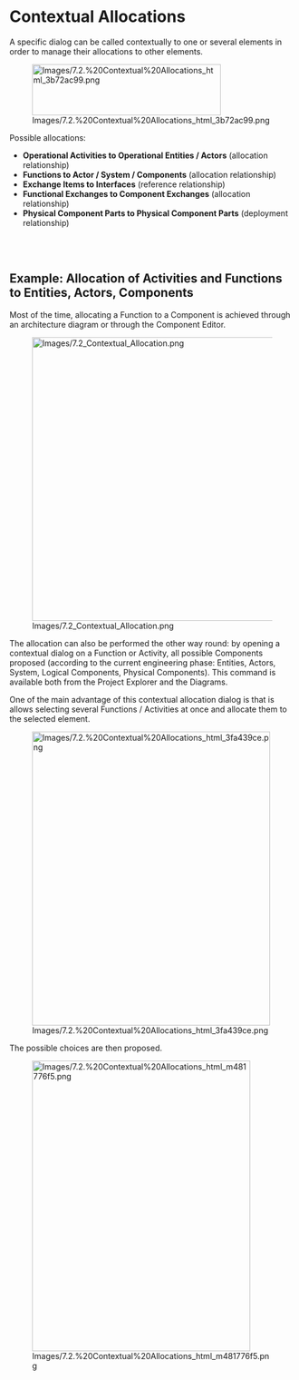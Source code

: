 
= Contextual Allocations =

A specific dialog can be called contextually to one or several elements in order to manage their allocations to other elements.


[[Image:Images/7.2.%20Contextual%20Allocations_html_3b72ac99.png|333x90px]]


Possible allocations:


* '''Operational Activities to Operational Entities / Actors''' 	(allocation relationship)
* '''Functions to Actor / System / Components''' (allocation 	relationship)
* '''Exchange Items to Interfaces''' (reference relationship)
* '''Functional Exchanges to Component Exchanges''' (allocation 	relationship)
* '''Physical Component Parts to Physical Component Parts''' 	(deployment relationship)

<br>
<br>


== Example: Allocation of Activities and Functions to Entities, Actors, Components ==

Most of the time, allocating a Function to a Component is achieved through an architecture diagram or through the Component Editor.


[[Image:Images/7.2_Contextual_Allocation.png|900x500px]]


The allocation can also be performed the other way round: by opening a contextual dialog on a Function or Activity, all possible Components proposed (according to the current engineering phase: Entities, Actors, System, Logical Components, Physical Components). This command is available both from the Project Explorer and the Diagrams.


One of the main advantage of this contextual allocation dialog is that is allows selecting several Functions / Activities at once and allocate them to the selected element.


[[Image:Images/7.2.%20Contextual%20Allocations_html_3fa439ce.png|420x518px]]


The possible choices are then proposed.


[[Image:Images/7.2.%20Contextual%20Allocations_html_m481776f5.png|385x512px]]


<br>
<br>


<br>
<br>

